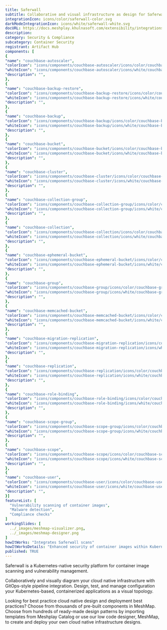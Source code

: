 ```yaml
---
title: Saferwall
subtitle: Collaborative and visual infrastructure as design for Saferwall
integrationIcon: icons/color/saferwall-color.svg
darkModeIntegrationIcon: icons/white/saferwall-white.svg
docURL: https://docs.meshplay.khulnasoft.com/extensibility/integrations/saferwall
description: 
category: Security & Compliance
subcategory: Container Security
registrant: Artifact Hub
components: [
{
"name": "couchbase-autoscaler",
"colorIcon": "icons/components/couchbase-autoscaler/icons/color/couchbase-autoscaler-color.svg",
"whiteIcon": "icons/components/couchbase-autoscaler/icons/white/couchbase-autoscaler-white.svg",
"description": "",
},
{
"name": "couchbase-backup-restore",
"colorIcon": "icons/components/couchbase-backup-restore/icons/color/couchbase-backup-restore-color.svg",
"whiteIcon": "icons/components/couchbase-backup-restore/icons/white/couchbase-backup-restore-white.svg",
"description": "",
},
{
"name": "couchbase-backup",
"colorIcon": "icons/components/couchbase-backup/icons/color/couchbase-backup-color.svg",
"whiteIcon": "icons/components/couchbase-backup/icons/white/couchbase-backup-white.svg",
"description": "",
},
{
"name": "couchbase-bucket",
"colorIcon": "icons/components/couchbase-bucket/icons/color/couchbase-bucket-color.svg",
"whiteIcon": "icons/components/couchbase-bucket/icons/white/couchbase-bucket-white.svg",
"description": "",
},
{
"name": "couchbase-cluster",
"colorIcon": "icons/components/couchbase-cluster/icons/color/couchbase-cluster-color.svg",
"whiteIcon": "icons/components/couchbase-cluster/icons/white/couchbase-cluster-white.svg",
"description": "",
},
{
"name": "couchbase-collection-group",
"colorIcon": "icons/components/couchbase-collection-group/icons/color/couchbase-collection-group-color.svg",
"whiteIcon": "icons/components/couchbase-collection-group/icons/white/couchbase-collection-group-white.svg",
"description": "",
},
{
"name": "couchbase-collection",
"colorIcon": "icons/components/couchbase-collection/icons/color/couchbase-collection-color.svg",
"whiteIcon": "icons/components/couchbase-collection/icons/white/couchbase-collection-white.svg",
"description": "",
},
{
"name": "couchbase-ephemeral-bucket",
"colorIcon": "icons/components/couchbase-ephemeral-bucket/icons/color/couchbase-ephemeral-bucket-color.svg",
"whiteIcon": "icons/components/couchbase-ephemeral-bucket/icons/white/couchbase-ephemeral-bucket-white.svg",
"description": "",
},
{
"name": "couchbase-group",
"colorIcon": "icons/components/couchbase-group/icons/color/couchbase-group-color.svg",
"whiteIcon": "icons/components/couchbase-group/icons/white/couchbase-group-white.svg",
"description": "",
},
{
"name": "couchbase-memcached-bucket",
"colorIcon": "icons/components/couchbase-memcached-bucket/icons/color/couchbase-memcached-bucket-color.svg",
"whiteIcon": "icons/components/couchbase-memcached-bucket/icons/white/couchbase-memcached-bucket-white.svg",
"description": "",
},
{
"name": "couchbase-migration-replication",
"colorIcon": "icons/components/couchbase-migration-replication/icons/color/couchbase-migration-replication-color.svg",
"whiteIcon": "icons/components/couchbase-migration-replication/icons/white/couchbase-migration-replication-white.svg",
"description": "",
},
{
"name": "couchbase-replication",
"colorIcon": "icons/components/couchbase-replication/icons/color/couchbase-replication-color.svg",
"whiteIcon": "icons/components/couchbase-replication/icons/white/couchbase-replication-white.svg",
"description": "",
},
{
"name": "couchbase-role-binding",
"colorIcon": "icons/components/couchbase-role-binding/icons/color/couchbase-role-binding-color.svg",
"whiteIcon": "icons/components/couchbase-role-binding/icons/white/couchbase-role-binding-white.svg",
"description": "",
},
{
"name": "couchbase-scope-group",
"colorIcon": "icons/components/couchbase-scope-group/icons/color/couchbase-scope-group-color.svg",
"whiteIcon": "icons/components/couchbase-scope-group/icons/white/couchbase-scope-group-white.svg",
"description": "",
},
{
"name": "couchbase-scope",
"colorIcon": "icons/components/couchbase-scope/icons/color/couchbase-scope-color.svg",
"whiteIcon": "icons/components/couchbase-scope/icons/white/couchbase-scope-white.svg",
"description": "",
},
{
"name": "couchbase-user",
"colorIcon": "icons/components/couchbase-user/icons/color/couchbase-user-color.svg",
"whiteIcon": "icons/components/couchbase-user/icons/white/couchbase-user-white.svg",
"description": "",
}]
featureList: [
  "Vulnerability scanning of container images",
  "Malware detection",
  "Compliance checks"
]
workingSlides: [
  ../_images/meshmap-visualizer.png,
  ../_images/meshmap-designer.png
]
howItWorks: "Integrates Saferwall scans"
howItWorksDetails: "Enhanced security of container images within Kubernetes"
published: TRUE
---
```

<p>
Saferwall is a Kubernetes-native security platform for container image scanning and vulnerability management.
</p>
<p>
    Collaboratively and visually diagram your cloud native infrastructure with GitOps-style pipeline integration. Design, test, and manage configuration your Kubernetes-based, containerized applications as a visual topology.
</p>
<p>
    Looking for best practice cloud native design and deployment best practices? Choose from thousands of pre-built components in MeshMap. Choose from hundreds of ready-made design patterns by importing templates from Meshplay Catalog or use our low code designer, MeshMap, to create and deploy your own cloud native infrastructure designs.
</p>
